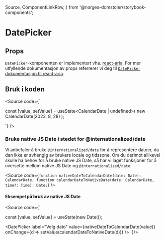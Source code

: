   Source,
  ComponentLinkRow,
} from '@norges-domstoler/storybook-components';

<Meta of={DatePickerStories} />

# DatePicker

<ComponentLinkRow
  docsHref="https://design.domstol.no/987b33f71/p/73c4d3-datepicker/b/369590"
  figmaHref="https://www.figma.com/file/ewqSDmkgqDQ5PyOsRp4V5b/DDS-Komponenter?type=design&node-id=417%3A16&mode=design&t=yAZzSopZv7pOdHLa-1"
  githubHref="https://github.com/domstolene/designsystem/tree/main/packages/components/src/components/date-inputs/DatePicker"
/>

## Props

`DatePicker`-komponenten er implementert vha. [react-aria](https://react-spectrum.adobe.com/react-aria).
For mer utfyllende dokumentasjon av props referrerer vi deg til [`DatePicker` dokumentasjon til react-aria](https://react-spectrum.adobe.com/react-aria/DatePicker.html#props).

<Canvas>
  <Story of={DatePickerStories.Default} />
</Canvas>
<Controls of={DatePickerStories.Default} />

## Bruk i koden

<Source
  code={`

const [value, setValue] = useState<CalendarDate | undefined>(
new CalendarDate(2023, 8, 28)
);

<DatePicker label="Velg dato" value={value} onChange={setValue} />
`} />

### Bruke native JS Date i stedet for @internationalized/date

Vi anbefaler å bruke `@internationalized/date` for å representere datoer, da den ikke er avhengig av brukers locale og tidssone.
Om du derimot allikevel skulle ha behov for å bruke native JS Date, så har vi laget funksjoner for å oversette mellom native JS Date og `@internationalized/date`:

<Source
  code={`
function nativeDateToCalendarDate(date: Date): CalendarDate;
function calendarDateToNativeDate(date: CalendarDate, time?: Time): Date;
`}
/>

#### Eksempel på bruk av native JS Date

<Source code={`

const [value, setValue] = useState<Date>(new Date());

<DatePicker
  label="Velg dato"
  value={nativeDateToCalendarDate(value)}
  onChange={d => setValue(calendarDateToNativeDate(d))}
/>
`}/>
